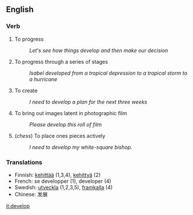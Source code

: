 == English ==

=== Verb ===

# To progress
#: ''Let's see how things develop and then make our decision''
# To progress through a series of stages
#: ''Isabel developed from a tropical depression to a tropical storm to a hurricane''
# To create
#: ''I need to develop a plan for the next three weeks''
# To bring out images latent in photographic film
#: ''Please develop this roll of film''
# (''chess'') To place ones pieces actively
#: ''I need to develop my white-square bishop.''

===Translations===
*Finnish: [[kehittää]] (1,3,4), [[kehittyä]] (2)
*French: se developper (1), developer (4)
*Swedish: [[utveckla]] (1,2,3,5), [[framkalla]] (4)
*Chinese: 发展

[[it:develop]]